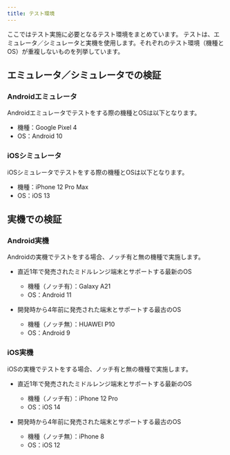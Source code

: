 ```yaml
---
title: テスト環境
---
```


ここではテスト実施に必要となるテスト環境をまとめています。
テストは、エミュレータ／シミュレータと実機を使用します。それぞれのテスト環境（機種とOS）が重複しないものを列挙しています。

## エミュレータ／シミュレータでの検証

### Androidエミュレータ

Androidエミュレータでテストをする際の機種とOSは以下となります。

- 機種：Google Pixel 4
- OS：Android 10

### iOSシミュレータ

iOSシミュレータでテストをする際の機種とOSは以下となります。

- 機種：iPhone 12 Pro Max
- OS：iOS 13

## 実機での検証

### Android実機

Androidの実機でテストをする場合、ノッチ有と無の機種で実施します。

- 直近1年で発売されたミドルレンジ端末とサポートする最新のOS
  - 機種（ノッチ有）：Galaxy A21
  - OS：Android 11

- 開発時から4年前に発売された端末とサポートする最古のOS
  - 機種（ノッチ無）：HUAWEI P10
  - OS：Android 9

### iOS実機

iOSの実機でテストをする場合、ノッチ有と無の機種で実施します。

- 直近1年で発売されたミドルレンジ端末とサポートする最新のOS
  - 機種（ノッチ有）：iPhone 12 Pro
  - OS：iOS 14

- 開発時から4年前に発売された端末とサポートする最古のOS
  - 機種（ノッチ無）：iPhone 8
  - OS：iOS 12
